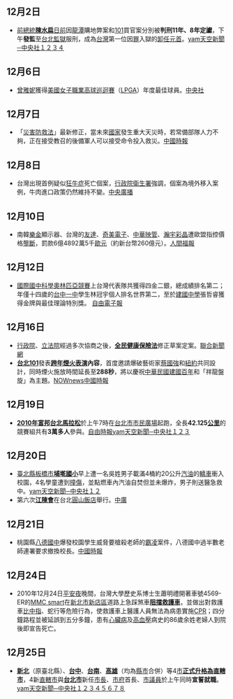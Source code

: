{{vfd|[[Wikipedia:頁面存廢討論/記錄/2022/06/17#2022年6月臺灣|比較標準]]提刪|date=2022/06/18}}
<noinclude>{{MonthInTaiwan|2010|12}}</noinclude>
==12月2日==
*[[中華民國總統|前總統]]'''[[陳水扁|陳水扁]]'''[[11月11日|日前]]因[[龍潭區_(桃園市)|龍潭]]購地弊案和[[台北101|101]]買官案分別被'''判刑11年、8年定讞'''，下午'''發監'''至[[臺灣臺北監獄|台北監獄]]服刑，成為[[台灣|台灣]]第一位因[[犯罪|罪]]入獄的[[中華民國國家元首列表|卸任元首]]。[http://n.yam.com/cna/society/201012/20101202457976.html yam天空新聞─中央社１]{{Wayback|url=http://n.yam.com/cna/society/201012/20101202457976.html |date=20190822035223 }}[http://n.yam.com/cna/society/201012/20101202458055.html ２]{{Wayback|url=http://n.yam.com/cna/society/201012/20101202458055.html |date=20190822035224 }}[http://n.yam.com/cna/politics/201012/20101202461771.html ３]{{Wayback|url=http://n.yam.com/cna/politics/201012/20101202461771.html |date=20101205085825 }}[http://n.yam.com/cna/politics/201012/20101202461782.html ４]{{Wayback|url=http://n.yam.com/cna/politics/201012/20101202461782.html |date=20190822035224 }} 

==12月6日==
*[[曾雅妮|曾雅妮]]獲得[[美國女子職業高球巡迴賽|美國女子職業高球巡迴賽]]（[[LPGA|LPGA]]）年度最佳球員。[https://web.archive.org/web/20160304205823/http://www.cna.com.tw/SearchNews/doDetail.aspx?id=201012060046&q=%E6%9B%BE%E9%9B%85%E5%A6%AE 中央社]

==12月7日==
*「[[災害防救法|災害防救法]]」最新修正，當未來[[中華民國|國家]]發生重大天災時，若常備部隊人力不夠，正在接受教召的後備軍人可以接受命令投入救災。[http://news.chinatimes.com/realtime/110101/112010120700800.html 中國時報]{{dead link|date=十一月 2017 |bot=InternetArchiveBot }}

==12月8日==
*台灣出現首例疑似[[狂牛症|狂牛症]]死亡個案，[[行政院|行政院]][[衛生署|衛生署]]強調，個案為境外移入案例，牛肉進口政策仍然維持不變。[https://archive.is/20121222051904/http://news.rti.org.tw/index_newsContent.aspx?nid=271254&id=8&id2=1 中央廣播]

==12月10日==
*南韓[[樂金|樂金]]顯示器、台灣的[[友達|友達]]、[[奇美電子|奇美電子]]、[[中華映管|中華映管]]、[[瀚宇彩晶|瀚宇彩晶]]遭歐盟指控價格[[壟斷|壟斷]]，罰款6億4892萬5千[[歐元|歐元]]（約新台幣260億元）。[http://www.merit-times.com.tw/NewsPage.aspx?unid=211466 人間福報]{{Wayback|url=http://www.merit-times.com.tw/NewsPage.aspx?unid=211466 |date=20180926223724 }}

==12月12日==
*[[國際國中科學奧林匹亞競賽|國際國中科學奧林匹亞競賽]]上台灣代表隊共獲得四金二銀，總成績排名第二；年僅十四歲的[[台中一中|台中一中]]學生林冠宇個人排名世界第二，至於[[建國中學|建國中學]]張哲睿獲得金牌與最佳理論特別獎。 [https://web.archive.org/web/20120427035317/http://www.libertytimes.com.tw/2009/new/dec/12/today-life11.htm 自由電子報]

==12月16日==
*[[行政院|行政院]]、[[立法院|立法院]]經過多次協商之後，'''[[全民健康保險法|全民健康保險法]]'''修正草案定案。[https://web.archive.org/web/20101219221533/http://udn.com/NEWS/NATIONAL/NATS1/6039722.shtml 聯合新聞網]
*'''[[台北101|台北101]]'''發表'''[[台北101跨年煙火表演|跨年煙火表演]]內容'''，首度邀請爆破藝術家[[蔡國強|蔡國強]]和[[紐約|紐約]]{{tsl|en|Fireworks by Grucci|Grucci團隊}}共同設計，同時煙火施放時間延長至'''288秒'''，將以慶祝[[中華民國|中華民國]][[民國紀年|建國百年]]和「祥龍盤旋」為主題。[http://www.nownews.com/2010/12/17/91-2674193.htm NOWnews][http://news.chinatimes.com/focus/0,5243,50107558x112010121700043,00.html 中國時報]{{Wayback|url=http://news.chinatimes.com/focus/0,5243,50107558x112010121700043,00.html |date=20101220025408 }}

==12月19日==
*'''[[富邦臺北馬拉松賽|2010年富邦台北馬拉松]]'''於上午7時在[[台北市|台北市]][[市民廣場_(臺北市)|市民廣場]]起跑，全長'''42.125[[公里|公里]]'''的競賽組共有'''3萬多人'''參與。[https://web.archive.org/web/20101223002413/http://www.libertytimes.com.tw/2010/new/dec/20/today-sp1.htm 自由時報][http://n.yam.com/cna/sports/201012/20101219129530.html yam天空新聞─中央社１][http://n.yam.com/cna/sports/201012/20101219129541.html ２]{{Wayback|url=http://n.yam.com/cna/sports/201012/20101219129541.html |date=20190822035225 }}[http://n.yam.com/cna/sports/201012/20101219137085.html ３]{{Wayback|url=http://n.yam.com/cna/sports/201012/20101219137085.html |date=20101229235456 }}

==12月20日==
*[[新北市|臺北縣]][[板橋區_(新北市)|板橋市]]'''[[台北縣立埔墘國民小學|埔墘國小]]'''早上遭一名吳姓男子載滿4桶約20公升[[汽油|汽油]]的[[轎車|轎車]]衝入校園，4名學童遭到[[創傷|撞傷]]，並點燃車內汽油自焚但並未爆炸，男子則送醫急救中。[http://n.yam.com/cna/society/201012/20101220167637.html yam天空新聞─中央社１]{{Wayback|url=http://n.yam.com/cna/society/201012/20101220167637.html |date=20190822035225 }}[http://n.yam.com/cna/society/201012/20101220167570.html ２]{{Wayback|url=http://n.yam.com/cna/society/201012/20101220167570.html |date=20190822035225 }}
*第六次'''[[江陳會|江陳會]]'''在台北[[圓山飯店|圓山飯店]]舉行。[https://archive.is/20121222030008/http://news.rti.org.tw/index_newsContent.aspx?nid=272723 中廣]

==12月21日==
*桃園縣[[八德國中|八德國中]]爆發校園學生威脅要槍殺老師的[[霸凌|霸凌]]案件，八德國中過半數老師連署要求撤換校長。[https://web.archive.org/web/20101226010244/http://news.chinatimes.com/focus/0,5243,50107594x112010122100102,00.html 中國時報]

==12月24日==
*2010年12月24日[[聖誕夜|平安夜]]晚間，台灣大學歷史系博士生蕭明禮開著車號4569-ER的[[MMC_smart|MMC smart]]在[[新北市|新北市]][[新店區|新店區]]道路上急踩煞車'''[[新店救護車阻擋事件|阻擋救護車]]'''，並做出對救護車[[豎中指|比中指]]、蛇行等危險行為，使救護車上醫護人員無法為病患實施[[CPR|CPR]]；四分鐘路程並被延誤到五分多鐘，患有[[心臟病|心臟病]]及[[高血壓|高血壓]]病史的86歲余姓老婦人到院後即宣告死亡。{{台灣新聞|"中指蕭"|2010|12}}

==12月25日==
*'''[[新北市|新北]]'''（原臺北縣）、'''[[臺中市|台中]]'''、'''[[臺南市|台南]]'''、'''[[高雄市|高雄]]'''（均為[[縣|縣]][[市|市]]合併）等4[[市|市]]'''[[2010年中華民國縣市改制直轄市|正式升格為直轄市]]'''，4新[[直轄市|直轄市]]與'''[[台北市|台北市]]'''新任[[市長|市長]]、[[市政府|市府]]首長、[[议员|市議員]]於上午同時'''宣誓就職'''。[http://n.yam.com/cna/politics/201012/20101225370082.html yam天空新聞─中央社１]{{Wayback|url=http://n.yam.com/cna/politics/201012/20101225370082.html |date=20190822035225 }}[http://n.yam.com/cna/politics/201012/20101225368239.html ２]{{Wayback|url=http://n.yam.com/cna/politics/201012/20101225368239.html |date=20190822035226 }}[http://n.yam.com/cna/politics/201012/20101225371503.html ３]{{Wayback|url=http://n.yam.com/cna/politics/201012/20101225371503.html |date=20190822035226 }}[http://n.yam.com/cna/politics/201012/20101225371502.html ４]{{Wayback|url=http://n.yam.com/cna/politics/201012/20101225371502.html |date=20190822035226 }}[http://n.yam.com/cna/politics/201012/20101225371499.html ５]{{Wayback|url=http://n.yam.com/cna/politics/201012/20101225371499.html |date=20190822035227 }}[http://n.yam.com/cna/politics/201012/20101225365931.html ６]{{Wayback|url=http://n.yam.com/cna/politics/201012/20101225365931.html |date=20190822035227 }}[http://n.yam.com/cna/politics/201012/20101225371486.html ７]{{Wayback|url=http://n.yam.com/cna/politics/201012/20101225371486.html |date=20190822060511 }}[http://n.yam.com/cna/fn/201012/20101225371417.html ８]{{Wayback|url=http://n.yam.com/cna/fn/201012/20101225371417.html |date=20190822035227 }}

<noinclude>
{{Portal:台灣新聞動態/Footer}}
</noinclude>
